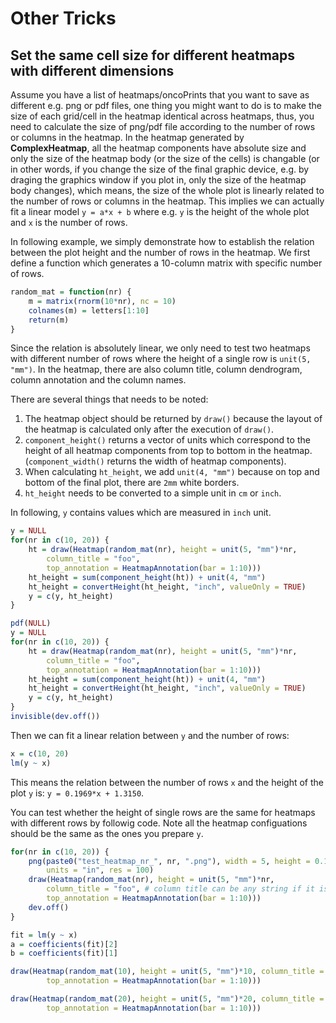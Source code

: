 # Other Tricks {#other-tricks}

## Set the same cell size for different heatmaps with different dimensions

Assume you have a list of heatmaps/oncoPrints that you want to save as different e.g. png or pdf files, one
thing you might want to do is to make the size of each grid/cell in the heatmap identical across
heatmaps, thus, you need to calculate the size of png/pdf file according to the number of rows or
columns in the heatmap. In the heatmap generated by **ComplexHeatmap**, all the heatmap components
have absolute size and only the size of the heatmap body (or the size of the cells) is changable (or
in other words, if you change the size of the final graphic device, e.g. by draging the graphics
window if you plot in, only the size of the heatmap body changes), which means, the size of the
whole plot is linearly related to the number of rows or columns in the heatmap. This implies we can
actually fit a linear model `y = a*x + b` where e.g. `y` is the height of the whole plot and `x` is
the number of rows.

In following example, we simply demonstrate how to establish the relation between the plot height
and the number of rows in the heatmap. We first define a function which generates a
10-column matrix with specific number of rows.

```r
random_mat = function(nr) {
	m = matrix(rnorm(10*nr), nc = 10)
	colnames(m) = letters[1:10]
	return(m)
}
```

Since the relation is absolutely linear, we only need to test two heatmaps with different number of
rows where the height of a single row is `unit(5, "mm")`. In the heatmap, there are also column title,
column dendrogram, column annotation and the column names.

There are several things that needs to be noted: 

1. The heatmap object should be returned by `draw()` because the layout of the heatmap is calculated only
after the execution of `draw()`.
2. `component_height()` returns a vector of units which correspond to the height of all heatmap components
from top to bottom in the heatmap. (`component_width()` returns the width of heatmap components).
3. When calculating `ht_height`, we add `unit(4, "mm")` because on top and bottom of the final plot, 
there are `2mm` white borders.
4. `ht_height` needs to be converted to a simple unit in `cm` or `inch`.


In following, `y` contains values which are measured in `inch` unit.

```r
y = NULL
for(nr in c(10, 20)) {
	ht = draw(Heatmap(random_mat(nr), height = unit(5, "mm")*nr, 
		column_title = "foo",
		top_annotation = HeatmapAnnotation(bar = 1:10)))
	ht_height = sum(component_height(ht)) + unit(4, "mm")
	ht_height = convertHeight(ht_height, "inch", valueOnly = TRUE)
	y = c(y, ht_height)
}
```

```r
pdf(NULL)
y = NULL
for(nr in c(10, 20)) {
	ht = draw(Heatmap(random_mat(nr), height = unit(5, "mm")*nr, 
		column_title = "foo",
		top_annotation = HeatmapAnnotation(bar = 1:10)))
	ht_height = sum(component_height(ht)) + unit(4, "mm")
	ht_height = convertHeight(ht_height, "inch", valueOnly = TRUE)
	y = c(y, ht_height)
}
invisible(dev.off())
```

Then we can fit a linear relation between `y` and the number of rows:

```r
x = c(10, 20)
lm(y ~ x)
```

This means the relation between the number of rows `x` and the height of the plot `y` is: `y = 0.1969*x + 1.3150`.

You can test whether the height of single rows are the same for heatmaps with different rows by followig code.
Note all the heatmap configuations should be the same as the ones you prepare `y`.

```r
for(nr in c(10, 20)) {
	png(paste0("test_heatmap_nr_", nr, ".png"), width = 5, height = 0.1969*nr + 1.3150, 
		units = "in", res = 100)
	draw(Heatmap(random_mat(nr), height = unit(5, "mm")*nr, 
		column_title = "foo", # column title can be any string if it is one line
		top_annotation = HeatmapAnnotation(bar = 1:10)))
	dev.off()
}
```

```r
fit = lm(y ~ x)
a = coefficients(fit)[2]
b = coefficients(fit)[1]
```

```r
draw(Heatmap(random_mat(10), height = unit(5, "mm")*10, column_title = "10 rows, each row is 5mm",
		top_annotation = HeatmapAnnotation(bar = 1:10)))
```

```r
draw(Heatmap(random_mat(20), height = unit(5, "mm")*20, column_title = "20 rows, each row is 5mm",
		top_annotation = HeatmapAnnotation(bar = 1:10)))
```
